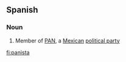 ==Spanish==

===Noun===
{{es-noun|mf}}

# Member of [[PAN]], a [[Mexican]] [[political party]]

[[fi:panista]]